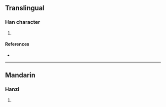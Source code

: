 {{character info/new}}
==Translingual==

===Han character===
{{Han char|rn=86|rad=火|as=04|sn=8|four=|canj=FQJ|ids=⿰火丰}}

# {{defn|Han|sort=火04}}

====References====
* {{Han ref|kx=0667.150|dkj=18912|dj=1076.230|hdz=32191.020|uh=7090|ud=28816}}

----

==Mandarin==

===Hanzi===
{{cmn-hanzi|pin=[[pàng]] ([[pang4]])|wg=p'ang<sup>4</sup>}}

# {{defn|lang=cmn|sort=火04}}